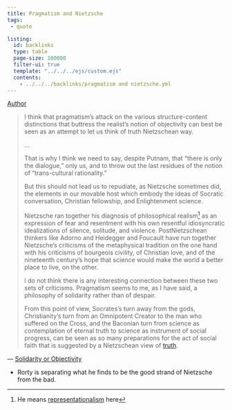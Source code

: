 ```yaml
---
title: Pragmatism and Nietzsche
tags:
 - quote 

listing:
  id: backlinks
  type: table
  page-size: 100000
  filter-ui: true
  template: "../../../ejs/custom.ejs"
  contents:
    - ../../../backlinks/pragmatism and nietzsche.yml
---
```


[Author](/docs/phil/people/Richard Rorty.html)


> I think that pragmatism's attack on the various structure-content distinctions that buttress the realist's notion of objectivity can best be seen as an attempt to let us think of truth Nietzschean way.
>
> ...
>
> That is why I think we need to say, despite Putnam, that "there is only the dialogue," only us, and to throw out the last residues of the notion of "trans-cultural rationality."
>
> But this should not lead us to repudiate, as Nietzsche sometimes did, the elements in our movable host which embody the ideas of Socratic conversation, Christian fellowship, and Enlightenment science.
>
> Nietzsche ran together his diagnosis of philosophical realism[^re] as an expression of fear and resentment with his own resentful idiosyncratic idealizations of silence, solitude, and violence. PostNietzschean thinkers like Adorno and Heidegger and Foucault have run together Nietzsche's criticisms of the metaphysical tradition on the one hand with his criticisms of bourgeois civility, of Christian love, and of the nineteenth century's hope that science would make the world a better place to live, on the other.
> 
> I do not think there is any interesting connection between these two sets of criticisms. Pragmatism seems to me, as I have said, a philosophy of solidarity rather than of despair.
>
> From this point of view, Socrates's turn away from the gods, Christianity's turn from an Omnipotent Creator to the man who suffered on the Cross, and the Baconian turn from science as contemplation of eternal truth to science as instrument of social progress, can be seen as so many preparations for the act of social faith that is suggested by a Nietzschean view of [truth](/docs/phil/Truth.html).

— [Solidarity or Objectivity](/docs/phil/works/Solidarity or Objectivity.html)

- Rorty is separating what he finds to be the good strand of Nietzsche from the bad.

[^re]: He means [representationalism](/docs/phil/Representationalism.html) here